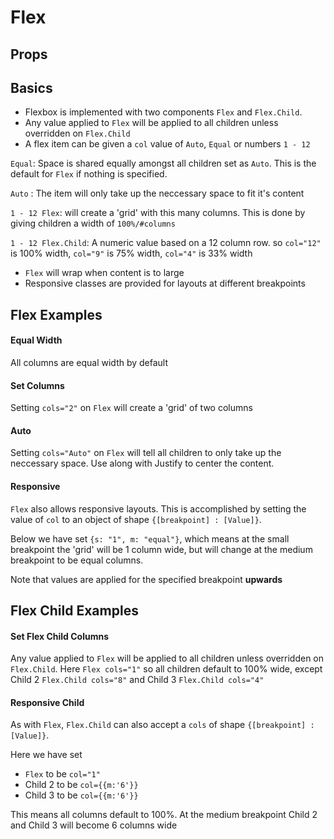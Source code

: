 
<Meta title="FlexMDX" component={Flex} argTypes={stories.argTypes} />

# Flex

<Description of={Flex} />

<Canvas>
    <Story story={stories.AllProps} name="All Props" />
</Canvas>

## Props

<ArgsTable story="All Props" />

## Basics

-   Flexbox is implemented with two components `Flex` and `Flex.Child`.
-   Any value applied to `Flex` will be applied to all children unless overridden on `Flex.Child`
-   A flex item can be given a `col` value of `Auto`, `Equal` or numbers `1 - 12`

`Equal`: Space is shared equally amongst all children set as `Auto`. This is the default for `Flex` if nothing is specified.

`Auto` : The item will only take up the neccessary space to fit it's content

`1 - 12 Flex`: will create a 'grid' with this many columns. This is done by giving children a width of `100%/#columns`

`1 - 12 Flex.Child`: A numeric value based on a 12 column row. so `col="12"` is 100% width, `col="9"` is 75% width, `col="4"` is 33% width

-   `Flex` will wrap when content is to large
-   Responsive classes are provided for layouts at different breakpoints

## Flex Examples

#### Equal Width

All columns are equal width by default

<Canvas>
    <Story story={stories.Equal} />
</Canvas>

#### Set Columns

Setting `cols="2"` on `Flex` will create a 'grid' of two columns

<Canvas>
    <Story story={stories.Columns} />
</Canvas>

#### Auto

Setting `cols="Auto"` on `Flex` will tell all children to only take up the neccessary space. Use along with Justify to center the content.

<Canvas>
    <Story story={stories.Auto} />
</Canvas>

#### Responsive

`Flex` also allows responsive layouts. This is accomplished by setting the value of `col` to an object of shape `{[breakpoint] : [Value]}`.

Below we have set `{s: "1", m: "equal"}`, which means at the small breakpoint the 'grid' will be 1 column wide, but will change at the medium breakpoint to be equal columns.

Note that values are applied for the specified breakpoint **upwards**

<Canvas>
    <Story story={stories.Responsive} />
</Canvas>

## Flex Child Examples

#### Set Flex Child Columns

Any value applied to `Flex` will be applied to all children unless overridden on `Flex.Child`. Here `Flex cols="1"` so all children default to 100% wide, except Child 2 `Flex.Child cols="8"` and Child 3 `Flex.Child cols="4"`

<Canvas>
    <Story story={stories.ChildrenColumns} />
</Canvas>

#### Responsive Child

As with `Flex`, `Flex.Child` can also accept a `cols` of shape `{[breakpoint] : [Value]}`.

Here we have set

-   `Flex` to be `col="1"`
-   Child 2 to be `col={{m:'6'}}`
-   Child 3 to be `col={{m:'6'}}`

This means all columns default to 100%. At the medium breakpoint Child 2 and Child 3 will become 6 columns wide

<Canvas>
    <Story story={stories.ResponsiveChildren} />
</Canvas>
